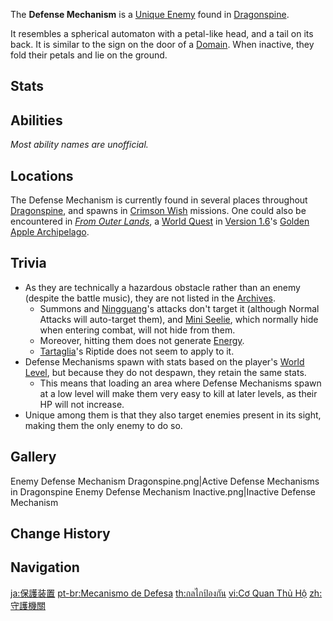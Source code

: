 {{Enemy Infobox
|image        = Enemy Defense Mechanism Icon.png
|dmgtype      = Cryo
|weakpoint = no
|type         = Obstacles
|family       = Automatons
|location     = [[Dragonspine]]
}}
The '''Defense Mechanism''' is a [[Unique Enemy]] found in [[Dragonspine]].

It resembles a spherical automaton with a petal-like head, and a tail on its back. It is similar to the sign on the door of a [[Domain]]. When inactive, they fold their petals and lie on the ground.

==Stats==
{{Enemy Stats
|resglobal   = 0%
|hp_ratio    = 0.8
|hp_type     = 1
|atk_ratio   = 0.9
}}

==Abilities==
''Most ability names are unofficial.''
{{Enemy Attacks
|name_1 = Aimed Projectile
|desc_1 = Charges and shoots 3 consecutive projectiles at the player, each dealing '''100% ATK''' as {{Color|Cryo DMG}}.
}}

==Locations==
The Defense Mechanism is currently found in several places throughout [[Dragonspine]], and spawns in [[Crimson Wish]] missions. One could also be encountered in ''[[From Outer Lands]]'', a [[World Quest]] in [[Version 1.6]]'s [[Golden Apple Archipelago/1.6|Golden Apple Archipelago]].

==Trivia==
* As they are technically a hazardous obstacle rather than an enemy (despite the battle music), they are not listed in the [[Archive]]s.
** Summons and [[Ningguang]]'s attacks don't target it (although Normal Attacks will auto-target them), and [[Mini Seelie]], which normally hide when entering combat, will not hide from them.
** Moreover, hitting them does not generate [[Energy]].
** [[Tartaglia]]'s Riptide does not seem to apply to it.
* Defense Mechanisms spawn with stats based on the player's [[World Level]], but because they do not despawn, they retain the same stats.
** This means that loading an area where Defense Mechanisms spawn at a low level will make them very easy to kill at later levels, as their HP will not increase.
* Unique among them is that they also target enemies present in its sight, making them the only enemy to do so.

==Gallery==
<gallery>
Enemy Defense Mechanism Dragonspine.png|Active Defense Mechanisms in Dragonspine
Enemy Defense Mechanism Inactive.png|Inactive Defense Mechanism
</gallery>

==Change History==
{{Change History|1.2}}

==Navigation==
{{Enemy Navbox|Special}}

[[ja:保護装置]]
[[pt-br:Mecanismo de Defesa]]
[[th:กลไกป้องกัน]]
[[vi:Cơ Quan Thủ Hộ]]
[[zh:守護機關]]